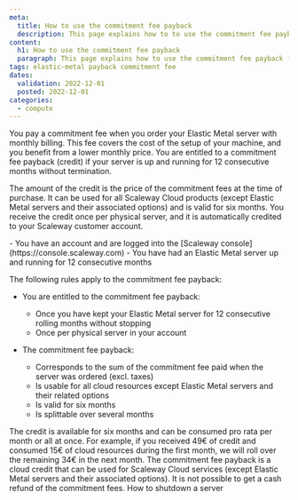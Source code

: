 ```yaml
---
meta:
  title: How to use the commitment fee payback
  description: This page explains how to to use the commitment fee payback for Elastic Metal servers
content:
  h1: How to use the commitment fee payback
  paragraph: This page explains how to use the commitment fee payback for Elastic Metal server servers
tags: elastic-metal payback commitment fee 
dates:
  validation: 2022-12-01
  posted: 2022-12-01
categories:
  - compute
---
```



You pay a commitment fee when you order your Elastic Metal server with monthly billing. This fee covers the cost of the setup of your machine, and you benefit from a lower monthly price. You are entitled to a commitment fee payback (credit) if your server is up and running for 12 consecutive months without termination.

The amount of the credit is the price of the commitment fees at the time of purchase. It can be used for all Scaleway Cloud products (except Elastic Metal servers and their associated options) and is valid for six months. You receive the credit once per physical server, and it is automatically credited to your Scaleway customer account. 

<Message type="requirement">
  - You have an account and are logged into the [Scaleway console](https://console.scaleway.com)  
  - You have had an Elastic Metal server up and running for 12 consecutive months
</Message>

The following rules apply to the commitment fee payback: 

* You are entitled to the commitment fee payback:
   * Once you have kept your Elastic Metal server for 12 consecutive rolling months without stopping
   * Once per physical server in your account

* The commitment fee payback:
   * Corresponds to the sum of the commitment fee paid when the server was ordered (excl. taxes)
   * Is usable for all cloud resources except Elastic Metal servers and their related options
   * Is valid for six months
   * Is splittable over several months

<Message type="tip">
  The credit is available for six months and can be consumed pro rata per month or all at once. For example, if you received 49€ of credit and consumed 15€ of cloud resources during the first month, we will roll over the remaining 34€ in the next month.
</Message>

<Message type="important">
  The commitment fee payback is a cloud credit that can be used for Scaleway Cloud services (except Elastic Metal servers and their associated options). It is not possible to get a cash refund of the commitment fees.
</Message>

<Navigation title="See Also">
  <PreviousButton to="/compute/elastic-metal/how-to/shutdown-server/">How to shutdown a server</PreviousButton>
</Navigation>